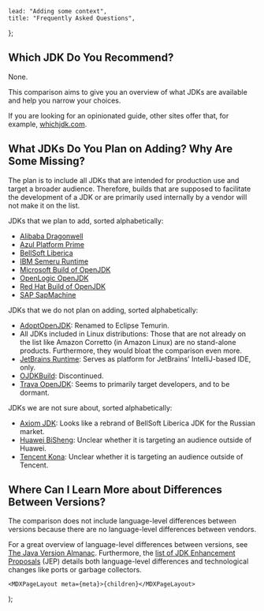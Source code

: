 
	lead: "Adding some context",
	title: "Frequently Asked Questions",
};

## Which JDK Do You Recommend?

None.

This comparison aims to give you an overview of what JDKs are available and help you narrow your choices.

If you are looking for an opinionated guide, other sites offer that, for example, [whichjdk.com](https://whichjdk.com/).

## What JDKs Do You Plan on Adding? Why Are Some Missing?

The plan is to include all JDKs that are intended for production use and target a broader audience. Therefore, builds
that are supposed to facilitate the development of a JDK or are primarily used internally by a vendor will not make it
on the list.

JDKs that we plan to add, sorted alphabetically:

-   [Alibaba Dragonwell](https://dragonwell-jdk.io/)
-   [Azul Platform Prime](https://www.azul.com/downloads/)
-   [BellSoft Liberica](https://bell-sw.com/libericajdk/)
-   [IBM Semeru Runtime](https://developer.ibm.com/languages/java/semeru-runtimes/)
-   [Microsoft Build of OpenJDK](https://www.microsoft.com/openjdk)
-   [OpenLogic OpenJDK](https://www.openlogic.com/openjdk-downloads)
-   [Red Hat Build of OpenJDK](https://developers.redhat.com/products/openjdk/download)
-   [SAP SapMachine](https://sap.github.io/SapMachine/)

JDKs that we do not plan on adding, sorted alphabetically:

-   [AdoptOpenJDK](https://adoptopenjdk.net/): Renamed to Eclipse Temurin.
-   All JDKs included in Linux distributions: Those that are not already on the list like Amazon Corretto (in Amazon
    Linux) are no stand-alone products. Furthermore, they would bloat the comparison even more.
-   [JetBrains Runtime](https://github.com/JetBrains/JetBrainsRuntime): Serves as platform for JetBrains' IntelliJ-based
    IDE, only.
-   [OJDKBuild](https://github.com/ojdkbuild/ojdkbuild): Discontinued.
-   [Trava OpenJDK](https://github.com/TravaOpenJDK): Seems to primarily target developers, and to be dormant.

JDKs we are not sure about, sorted alphabetically:

-   [Axiom JDK](https://axiomjdk.ru/): Looks like a rebrand of BellSoft Liberica JDK for the Russian market.
-   [Huawei BiSheng](https://www.openeuler.org/en/other/projects/bishengjdk/): Unclear whether it is targeting an
    audience outside of Huawei.
-   [Tencent Kona](https://github.com/Tencent/): Unclear whether it is targeting an audience outside of Tencent.

## Where Can I Learn More about Differences Between Versions?

The comparison does not include language-level differences between versions because there are no language-level
differences between vendors.

For a great overview of language-level differences between versions, see
[The Java Version Almanac](https://javaalmanac.io/). Furthermore, the
[list of JDK Enhancement Proposals](https://openjdk.org/jeps/0) (JEP) details both language-level differences and
technological changes like ports or garbage collectors.

	<MDXPageLayout meta={meta}>{children}</MDXPageLayout>
);
